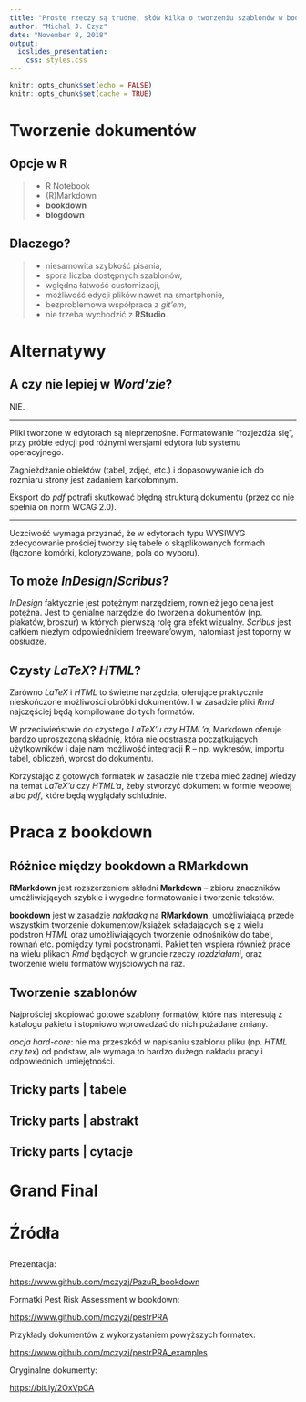 ```yaml
---
title: "Proste rzeczy są trudne, słów kilka o tworzeniu szablonów w bookdown"
author: "Michal J. Czyz"
date: "November 8, 2018"
output:
  ioslides_presentation:
    css: styles.css
---
```


```r
knitr::opts_chunk$set(echo = FALSE)
knitr::opts_chunk$set(cache = TRUE)
```

# Tworzenie dokumentów

## Opcje w **R**

> - R Notebook
> - (R)Markdown
> - **bookdown**
> - **blogdown**

## Dlaczego?

> - niesamowita szybkość pisania,
> - spora liczba dostępnych szablonów, 
> - wględna łatwość customizacji,
> - możliwość edycji plików nawet na smartphonie,
> - bezproblemowa współpraca z *git'em*,
> - nie trzeba wychodzić z **RStudio**.

# Alternatywy

## A czy nie lepiej w *Word'zie*? {.emphasized .build}

NIE.

---

Pliki tworzone w edytorach są nieprzenośne. Formatowanie "rozjeżdża się", przy próbie edycji pod różnymi wersjami edytora lub systemu operacyjnego.

Zagnieżdżanie obiektów (tabel, zdjęć, etc.) i dopasowywanie ich do rozmiaru strony jest zadaniem karkołomnym.

Eksport do *pdf* potrafi skutkować błędną strukturą dokumentu (przez co nie spełnia on norm WCAG 2.0).

---

Uczciwość wymaga przyznać, że w edytorach typu WYSIWYG zdecydowanie prościej tworzy się tabele o skąplikowanych formach (łączone komórki, koloryzowane, pola do wyboru).

## To może *InDesign*/*Scribus*?

*InDesign* faktycznie jest potężnym narzędziem, rownież jego cena jest potężna. Jest to genialne narzędzie do tworzenia dokumentów (np. plakatów, broszur) w których pierwszą rolę gra efekt wizualny. *Scribus* jest całkiem niezłym odpowiednikiem freeware'owym, natomiast jest toporny w obsłudze.

## Czysty *LaTeX*? *HTML*?

Zarówno *LaTeX* i *HTML* to świetne narzędzia, oferujące praktycznie nieskończone możliwości obróbki dokumentów. I w zasadzie pliki *Rmd* najczęściej będą kompilowane do tych formatów.

W przeciwieństwie do czystego *LaTeX'u* czy *HTML'a*, Markdown oferuje bardzo uproszczoną składnię, która nie odstrasza początkujących użytkowników i daje nam możliwość integracji **R** -- np. wykresów, importu tabel, obliczeń, wprost do dokumentu. 

Korzystając z gotowych formatek w zasadzie nie trzeba mieć żadnej wiedzy na temat *LaTeX'u* czy *HTML'a*, żeby stworzyć dokument w formie webowej albo *pdf*, które będą wyglądały schludnie.

# Praca z **bookdown**

## Różnice między **bookdown** a **RMarkdown**

**RMarkdown** jest rozszerzeniem składni **Markdown** -- zbioru znaczników umożliwiających szybkie i wygodne formatowanie i tworzenie tekstów.

**bookdown** jest w zasadzie *nakładką* na **RMarkdown**, umożliwiającą przede wszystkim tworzenie dokumentow/książek składających się z wielu podstron *HTML* oraz umożliwiających tworzenie odnośników do tabel, równań etc. pomiędzy tymi podstronami. Pakiet ten wspiera również prace na wielu plikach *Rmd* będących w gruncie rzeczy *rozdziałami*, oraz tworzenie wielu formatów wyjściowych na raz.

## Tworzenie szablonów

Najprościej skopiować gotowe szablony formatów, które nas interesują z katalogu pakietu i stopniowo wprowadzać do nich pożadane zmiany.

*opcja hard-core*: nie ma przeszkód w napisaniu szablonu pliku (np. *HTML* czy *tex*) od podstaw, ale wymaga to bardzo dużego nakładu pracy i odpowiednich umiejętności.

## Tricky parts | tabele

## Tricky parts | abstrakt

## Tricky parts | cytacje

# Grand Final

# Źródła

##

Prezentacja:

[https://www.github.com/mczyzj/PazuR_bookdown](https://www.github.com/mczyzj/PazuR_bookdown)

Formatki Pest Risk Assessment w bookdown:

[https://www.github.com/mczyzj/pestrPRA](https://www.github.com/mczyzj/pestrPRA)

Przykłady dokumentów z wykorzystaniem powyższych formatek:

[https://www.github.com/mczyzj/pestrPRA_examples](https://www.github.com/mczyzj/pestrPRA_examples)

Oryginalne dokumenty:

[https://bit.ly/2OxVpCA](https://bit.ly/2OxVpCA)